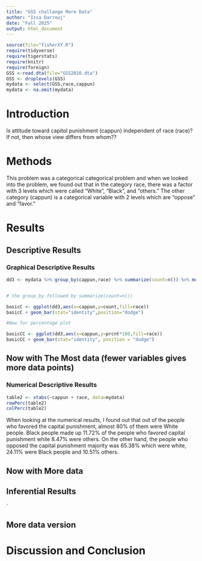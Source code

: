 ```yaml
---
title: "GSS challange More Data"
author: "Issa Darrouj"
date: "Fall 2025"
output: html_document
---
```








```r
source(file="fisherXY.R")
require(tidyverse)
require(tigerstats)
require(knitr)
require(foreign)
GSS <-read.dta(file="GSS2016.dta")
GSS <- droplevels(GSS)
mydata <- select(GSS,race,cappun)
mydata <- na.omit(mydata)
```

# Introduction

<!--In this section you explain what you are trying to show.  Where did the data come from?  What is the research or other question you are trying to answer?.  If you skimp in this section expect to be marked down in your grade. Paint a picture of the project a couple of paragraphs is expected!-->

Is attitude toward capitol punishment (cappun) independent of race (race)?
If not, then whose view differs from whom??

# Methods

<!--Decide on your methods:  use "variable analysis" or other appropriate descriptors.  Make sure to choose at least one graphical method and at least one numerical method. Discuss what data manipulations may be needed for example subsetting or other binning procedures and what sort of graphical displays and inferential tools will be used!-->

This problem was a categorical categorical problem and when we looked into the problem, we found out that in the category race, there was a factor with 3 levels which were called "White", "Black", and "others." The other category (cappun) is a categorical  variable with 2 levels which are "oppose" and "favor."

# Results

<!--Divide this section into two sub-sections:  One for your descriptive  results and one for your inferential results.!-->

## Descriptive Results

### Graphical Descriptive Results

<!--Graphical results here.  Make sure to show your code.  Provide appropriate labels for axes, giving units if possible, and provide a good title for the graph, too.  Use the graphical results to describe the patterns if any that exist in the data as focused toward the research question. Bottom line is to explain the features of the graph that are relevant to conforming or departing to what is expected by your null hypothesis !-->

```r
dd3 <- mydata %>% group_by(cappun,race) %>% summarize(count=n()) %>% mutate(prcnt=count/sum(count))


# the group_by followed by summarize(count=n())

basicC <- ggplot(dd3,aes(x=cappun,y=count,fill=race))
basicC + geom_bar(stat="identity",position="dodge")

#Now for percentage plot

basicCC <- ggplot(dd3,aes(x=cappun,y=prcnt*100,fill=race)) 
basicCC + geom_bar(stat="identity", position = "dodge")
```

## Now with The Most data (fewer variables gives more data points)



### Numerical Descriptive Results

<!--Numerical results go here. Use the numerical results to describe the patterns if any that exist in the data as focused toward the research question!-->

```r
table2 <- xtabs(~cappun + race, data=mydata)
rowPerc(table2)
colPerc(table2)
```

When looking at the numerical results, I found out that out of the people who favored the capital punishment, almost 80% of them were White people. Black people made up 11.72% of the people who favored capital punishment while 8.47% were others. On the other hand, the people who opposed the capital punishment majority was 65.38% which were white, 24.11% were Black people and 10.51% others.

## Now with More data



## Inferential Results

<!--State hypothesis clearly.  Make sure your discussion of the inferential test covers all the aspects that the test output produces, such as test statistic, p-value etc.  Make a decision about the null hypothesis, explain the assumptions on which the selected test/procedure was based, and why the chosen procedure satisfys the assumptions and is appropriate to answer the research question!-->

`


## More data version


# Discussion and Conclusion

<!--Discussion and conclusion here.  If you found a relationship be sure to consider whether the relationship occurs because one of the variavbles causes the other, or whether they perhasps are related for some other reason.  Watch the chapter 6 videos from the GeorgeTown videos collection.!-->
